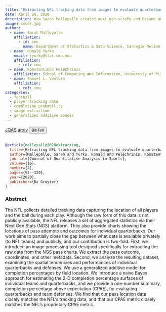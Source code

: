 ```yaml
---
title: "Extracting NFL tracking data from images to evaluate quarterbacks and pass defenses"
date: April 28, 2020
description: How Sarah Mallepalle created next-gen-scraPy and became an NFL inspiration
image: cover.jpg
author:
  - name: Sarah Mallepalle
    affiliation:
      - id: cmu
        name: Department of Statistics & Data Science, Carnegie Mellon University
  - name: Ronald Yurko
    email: ryurko@stat.cmu.edu
    affiliation:
      - ref: cmu
  - name: Konstantinos Pelechrinis
    affiliation: School of Computing and Information, University of Pittsburgh
  - name: Samuel L. Ventura
    affiliation:
      - ref: cmu
categories:
  - football
  - player-tracking data
  - completion probability
  - image extraction
  - generalized additive models
---
```


<a href="https://www.degruyter.com/document/doi/10.1515/jqas-2019-0052/html?lang=en" target="_blank" rel="noopener noreferrer" class="bi-bank btn btn-primary" role="button"> JQAS</a>
<a href="https://arxiv.org/abs/1906.03339" target="_blank" rel="noopener noreferrer" class="bi-file-earmark-text-fill btn btn-warning" role="button"> arxiv</a>
<!-- BibTeX -->
<button class="btn btn-info" type="button" data-bs-toggle="collapse" data-bs-target="#mallepalle2020extracting" aria-expanded="false" aria-controls="mallepalle2020extracting">
  BibTeX
</button>
<div class="collapse" id="mallepalle2020extracting">
  <br>
  <div class="card card-body">
```bibtex
@article{mallepalle2020extracting,
  title={Extracting NFL tracking data from images to evaluate quarterbacks and pass defenses},
  author={Mallepalle, Sarah and Yurko, Ronald and Pelechrinis, Konstantinos and Ventura, Samuel L},
  journal={Journal of Quantitative Analysis in Sports},
  volume={16},
  number={2},
  pages={95--120},
  year={2020},
  publisher={De Gruyter}
}
```
  </div>
</div>


### Abstract

The NFL collects detailed tracking data capturing the location of all players and the ball during each play. Although the raw form of this data is not publicly available, the NFL releases a set of aggregated statistics via their Next Gen Stats (NGS) platform. They also provide charts showing the locations of pass attempts and outcomes for individual quarterbacks. Our work aims to partially close the gap between what data is available privately (to NFL teams) and publicly, and our contribution is two-fold. First, we introduce an image processing tool designed specifically for extracting the raw data from the NGS pass charts. We extract the pass outcome, coordinates, and other metadata. Second, we analyze the resulting dataset, examining the spatial tendencies and performances of individual quarterbacks and defenses. We use a generalized additive model for completion percentages by field location. We introduce a naive Bayes approach for estimating the 2-D completion percentage surfaces of individual teams and quarterbacks, and we provide a one-number summary, completion percentage above expectation (CPAE), for evaluating quarterbacks and team defenses. We find that our pass location data closely matches the NFL’s tracking data, and that our CPAE metric closely matches the NFL’s proprietary CPAE metric.

